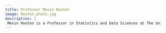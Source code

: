 ```yaml
---
title: Professor Mevin Hooten
image: Hooten_photo.jpg
description: |
 Mevin Hooten is a Professor in Statistics and Data Sciences at The University of Texas at Austin.  His research focuses on developing statistical methodology for ecological and environmental applications that involve spatial and spatio-temporal data.  He is a Fellow of the American Statistical Association (ASA) and received the Distinguished Achievement Award from the ASA section on statistics and the environment.  He has authored over 185 papers and 3 textbooks and serves as Associate Editor for Biometrics, Environmetrics, and JABES. 
---
```


  
